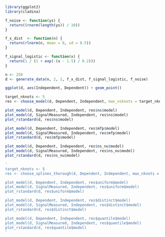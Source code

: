 ```{r}
library(ggplot2)
library(cladina)

f_noise <- function(ys) {
  return((rnorm(length(ys)) / 10))
}

f_x_dist  <- function(n) {
  return(rlnorm(n, mean = 0, sd = 0.5))
}

f_signal_logistic <- function(x) {
  return(1 / (1 + exp(-(x - 1.5) / 0.2)))
}

n <- 250
d <- generate_data(n, 2, 2, f_x_dist, f_signal_logistic, f_noise)
```

```{r}
ggplot(d, aes(Independent, Dependent)) + geom_point()
```

```{r}
target_nknots <- 5
res <- choose_model(d, Dependent, Independent, max_nsknots = target_nknots)

plot_model(d, Dependent, Independent, res$ns$model)
plot_model(d, SignalMeasured, Independent, res$ns$model)
plot_rstandard(d, res$ns$model)

plot_model(d, Dependent, Independent, res$mfp$model)
plot_model(d, SignalMeasured, Independent, res$mfp$model)
plot_rstandard(d, res$mfp$model)

plot_model(d, Dependent, Independent, res$ns_nu$model)
plot_model(d, SignalMeasured, Independent, res$ns_nu$model)
plot_rstandard(d, res$ns_nu$model)
```

```{r}
'
target_nknots <- 5
res <- choose_splines_thorough(d, Dependent, Independent, max_nknots = target_nknots)

plot_model(d, Dependent, Independent, res$uniform$model)
plot_model(d, SignalMeasured, Independent, res$uniform$model)
plot_rstandard(d, res$uniform$model)

plot_model(d, Dependent, Independent, res$distinct$model)
plot_model(d, SignalMeasured, Independent, res$distinct$model)
plot_rstandard(d, res$distinct$model)

plot_model(d, Dependent, Independent, res$quantile$model)
plot_model(d, SignalMeasured, Independent, res$quantile$model)
plot_rstandard(d, res$quantile$model)
'
```
